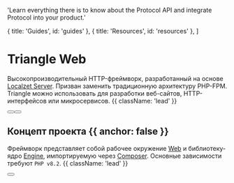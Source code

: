 
  'Learn everything there is to know about the Protocol API and integrate Protocol into your product.'

  { title: 'Guides', id: 'guides' },
  { title: 'Resources', id: 'resources' },
]

<HeroPattern />

# Triangle Web

Высокопроизводительный HTTP-фреймворк, разработанный на основе [Localzet Server](https://github.com/localzet/Server). Призван заменить традиционную архитектуру PHP-FPM. Triangle можно использовать для разработки веб-сайтов, HTTP-интерфейсов или микросервисов. {{ className: 'lead' }}

<div className="not-prose mb-16 mt-6 flex gap-3">
  <Button href="/quickstart" arrow="right" children="Начало работы" />
  <Button href="/sdks" variant="outline" children="Плагины и дополнения" />
</div>

## Концепт проекта {{ anchor: false }}

Фреймворк представляет собой рабочее окружение [Web](https://github.com/Triangle-org/Web) и библиотеку-ядро [Engine](https://github.com/Triangle-org/Engine), импортируемую через [Composer](https://packagist.org/packages/triangle/engine). Основные зависимости требуют `PHP v8.2`. {{ className: 'lead' }}

<div className="not-prose">
  <Button
    href="/quickstart"
    variant="text"
    arrow="right"
    children="Установка"
  />
</div>

<Guides />

<Resources />
